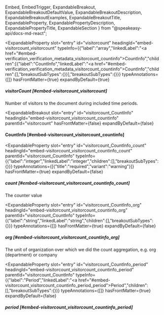   Embed,
  EmbedTrigger,
  ExpandableBreakout,
  ExpandableBreakoutDefaultValue,
  ExpandableBreakoutDescription,
  ExpandableBreakoutExamples,
  ExpandableBreakoutTitle,
  ExpandableProperty,
  ExpandablePropertyDescription,
  ExpandablePropertyTitle,
  ExpandableSection
} from "@speakeasy-api/docs-md-react";

<ExpandableSection>

<ExpandableProperty
  slot="entry"
  id="visitorcount"
  headingId="embed-visitorcount_visitorcount"
  typeInfo={{"label":"array","linkedLabel":"<a href=\"#embed-verification_verification_metadata_visitorcount_countinfo\">CountInfo</a>","children":[{"label":"CountInfo","linkedLabel":"<a href=\"#embed-verification_verification_metadata_visitorcount_countinfo\">CountInfo</a>","children":[],"breakoutSubTypes":{}}],"breakoutSubTypes":{}}}
  typeAnnotations={[]}
  hasFrontMatter={true}
  expandByDefault={true}
>

<ExpandablePropertyTitle slot="title">

##### visitorCount [#embed-visitorcount_visitorcount]

</ExpandablePropertyTitle>

<ExpandablePropertyDescription slot="description">

Number of visitors to the document during included time periods.

</ExpandablePropertyDescription>

</ExpandableProperty>

<ExpandableBreakout
  slot="entry"
  id="visitorcount_CountInfo"
  headingId="embed-visitorcount_visitorcount_countinfo"
  parentId="visitorcount"
  hasFrontMatter={false}
  expandByDefault={false}
>

<ExpandableBreakoutTitle slot="title">

#### CountInfo [#embed-visitorcount_visitorcount_countinfo]

</ExpandableBreakoutTitle>

<ExpandableBreakoutDescription slot="description">

</ExpandableBreakoutDescription>

<ExpandableBreakoutExamples slot="examples">

</ExpandableBreakoutExamples>

<ExpandableBreakoutDefaultValue slot="defaultValue">

</ExpandableBreakoutDefaultValue>

</ExpandableBreakout>

<ExpandableProperty
  slot="entry"
  id="visitorcount_CountInfo_count"
  headingId="embed-visitorcount_visitorcount_countinfo_count"
  parentId="visitorcount_CountInfo"
  typeInfo={{"label":"integer","linkedLabel":"integer","children":[],"breakoutSubTypes":{}}}
  typeAnnotations={[{"title":"required","variant":"warning"}]}
  hasFrontMatter={true}
  expandByDefault={false}
>

<ExpandablePropertyTitle slot="title">

##### count [#embed-visitorcount_visitorcount_countinfo_count]

</ExpandablePropertyTitle>

<ExpandablePropertyDescription slot="description">

The counter value

</ExpandablePropertyDescription>

</ExpandableProperty>

<ExpandableProperty
  slot="entry"
  id="visitorcount_CountInfo_org"
  headingId="embed-visitorcount_visitorcount_countinfo_org"
  parentId="visitorcount_CountInfo"
  typeInfo={{"label":"string","linkedLabel":"string","children":[],"breakoutSubTypes":{}}}
  typeAnnotations={[]}
  hasFrontMatter={true}
  expandByDefault={false}
>

<ExpandablePropertyTitle slot="title">

##### org [#embed-visitorcount_visitorcount_countinfo_org]

</ExpandablePropertyTitle>

<ExpandablePropertyDescription slot="description">

The unit of organization over which we did the count aggregation, e.g. org (department) or company

</ExpandablePropertyDescription>

</ExpandableProperty>

<ExpandableProperty
  slot="entry"
  id="visitorcount_CountInfo_period"
  headingId="embed-visitorcount_visitorcount_countinfo_period"
  parentId="visitorcount_CountInfo"
  typeInfo={{"label":"Period","linkedLabel":"<a href=\"#embed-visitorcount_visitorcount_countinfo_period_period\">Period</a>","children":[],"breakoutSubTypes":{}}}
  typeAnnotations={[]}
  hasFrontMatter={true}
  expandByDefault={false}
>

<ExpandablePropertyTitle slot="title">

##### period [#embed-visitorcount_visitorcount_countinfo_period]

</ExpandablePropertyTitle>

<Embed slot="embed">

<EmbedTrigger slot="trigger" embedTitle="period" triggerText="View period details">

<Embedperiod />

</EmbedTrigger>

</Embed>

</ExpandableProperty>

</ExpandableSection>